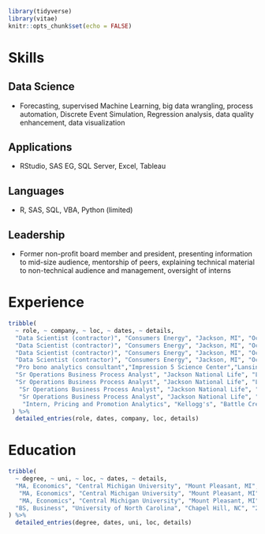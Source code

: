 ```r
library(tidyverse)
library(vitae)
knitr::opts_chunk$set(echo = FALSE)
```

<!-- # Professional Goal -->

<!-- GOAL TEXT WOULD GO HERE -->

# Skills

## Data Science

* Forecasting, supervised Machine Learning, big data wrangling, process automation, Discrete Event Simulation, Regression analysis, data quality enhancement, data visualization

## Applications

* RStudio, SAS EG, SQL Server, Excel, Tableau

## Languages

* R, SAS, SQL, VBA, Python (limited)

## Leadership

* Former non-profit board member and president, presenting information to mid-size audience, mentorship of peers, explaining technical material to non-technical audience and management, oversight of interns

# Experience
```r
tribble(
  ~ role, ~ company, ~ loc, ~ dates, ~ details,
  "Data Scientist (contractor)", "Consumers Energy", "Jackson, MI", "Oct 2018 - Present", "Created new Customer Experience Index (CXi) automated reporting. I brought together transactions and survey responses from our web, call center and field channels from disparate sources and created the data architecture in SQL Server for storing the data. I developed code to calculate CXi across different levels of aggregation, create backups and automatically detect data quality issues.",
  "Data Scientist (contractor)", "Consumers Energy", "Jackson, MI", "Oct 2018 - Present", "Development of speech analytics within Customer Operations utilizing Speechminer.",
  "Data Scientist (contractor)", "Consumers Energy", "Jackson, MI", "Oct 2018 - Present", "Evaluated department's call center forecasting and provided recommended improvements in modeling methodology and benchmarking.",
  "Data Scientist (contractor)", "Consumers Energy", "Jackson, MI", "Oct 2018 - Present", "Discovered and remediated many data quality issues, teaching the team best practices for ensuring quality and catching errors.",
  "Pro bono analytics consultant","Impression 5 Science Center","Lansing, MI"," Nov 2018 - Present", "Helping I5 calculate its member retention rate and then study and strategize how to improve and optimize its member renewal strategies.",
  "Sr Operations Business Process Analyst", "Jackson National Life", "Lansing, MI", "Mar 2012 - Sep 2018", "Learned and implemented machine learning and statistical processes, including: anomaly detection, force-directed network visualization, logistic regression, exponential smoothing, unobserved component models, automatic dimension reduction and variable selection, text mining, decision trees and fuzzy matching.",
  "Sr Operations Business Process Analyst", "Jackson National Life", "Lansing, MI", "Mar 2012 - Sep 2018", "Created automated forecasting system with semi-supervised machine learning umbrella to automate model parameterization. Forecasts are generated using Unobserved Component Modeling implemented with SAS PROC UCM.",
   "Sr Operations Business Process Analyst", "Jackson National Life", "Lansing, MI", "Mar 2012 - Sep 2018", "Connected to and queried directly from production DB2 databases using SAS SQL.",
   "Sr Operations Business Process Analyst", "Jackson National Life", "Lansing, MI", "Mar 2012 - Sep 2018", "Used discrete event simulation (R's simmer package) to predict the effect of various staffing strategies on Operations KPIs.",
    "Intern, Pricing and Promotion Analytics", "Kellogg's", "Battle Creek, MI", "May 2011 - Mar 2012", "Contributed to Kellogg's marketing and sales strategies, including optimal feature price, display partners and expected promotion lift."
 ) %>% 
  detailed_entries(role, dates, company, loc, details)
```


# Education
```r
tribble(
  ~ degree, ~ uni, ~ loc, ~ dates, ~ details,
  "MA, Economics", "Central Michigan University", "Mount Pleasant, MI", "2010 - 2012","Research Assistant for two professors",
   "MA, Economics", "Central Michigan University", "Mount Pleasant, MI", "2010 - 2012","Taught undergraduate Microeconomics",
   "MA, Economics", "Central Michigan University", "Mount Pleasant, MI", "2010 - 2012","Master's paper: Fare or Foul: The effects of public transit fare increases on auto fatalities",
  "BS, Business", "University of North Carolina", "Chapel Hill, NC", "2002 - 2006","Minor: Anthropology"
) %>% 
  detailed_entries(degree, dates, uni, loc, details)
```

